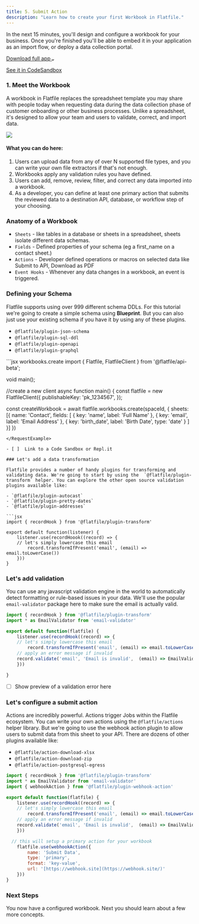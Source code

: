 ```yaml
---
title: 5. Submit Action
description: "Learn how to create your first Workbook in Flatfile."
---
```


In the next 15 minutes, you'll design and configure a workbook for your business. 
Once you're finished you'll be able to embed it in your application as an import flow, or deploy a data collection portal.

<a target="#hello" class="group px-4 py-1.5 relative inline-flex items-center rounded-full shadow-sm text-sm font-medium" 
href="#hello">
    <span class="absolute inset-0 bg-primary-dark rounded-full group-hover:opacity-[0.9]"></span>
    <span class="z-10 mr-2 text-white">Download full app</span>
    <svg width="6" height="3" class="h-2 overflow-visible -rotate-90 text-white" aria-hidden="true"><path d="M0 0L3 3L6 0" fill="none" stroke="currentColor" stroke-width="1.5" stroke-linecap="round"></path></svg>
</a>

<a href="https://dashboard.flatfile.com" class="font-medium hover:text-primary dark:hover:text-primary-light py-1.5 mx-4">See it in CodeSandbox</a>


### 1. Meet the Workbook

A workbook in Flatfile replaces the spreadsheet template you may share with people today when requesting data during the data collection phase of customer onboarding or other business processes. Unlike a spreadsheet, it's designed to allow your team and users to validate, correct, and import data.

<img src="/images/workbook.png" caption="The Flatfile Workbook"/>

#### What you can do here:

1. Users can upload data from any of over N supported file types, and you can write your own file extractors if that's not enough.
2. Workbooks apply any validation rules you have defined.
3. Users can add, remove, review, filter, and correct any data imported into a workbook.
4. As a developer, you can define at least one primary action that submits the reviewed data to a destination API, database, or workflow step of your choosing.

### Anatomy of a Workbook

- `Sheets` - like tables in a database or sheets in a spreadsheet, sheets isolate different data schemas.
- `Fields` - Defined properties of your schema (eg a first_name on a contact sheet.)
- `Actions` - Developer defined operations or macros on selected data like Submit to API, Download as PDF
- `Event Hooks` - Whenever any data changes in a workbook, an event is triggered.

### Defining your Schema

Flatfile supports using over 999 different schema DDLs. For this tutorial we're going to create a simple schema using **Blueprint**. But you can also just use your existing schema if you have it by using any of these plugins.

- `@flatfile/plugin-json-schema`
- `@flatfile/plugin-sql-ddl`
- `@flatfile/plugin-openapi`
- `@flatfile/plugin-graphql`

<RequestExample>
```jsx  workbooks.create
import { Flatfile, FlatfileClient } from '@flatfile/api-beta';

void main();

//create a new client
async function main() {
  const flatfile = new FlatfileClient({
    publishableKey: 'pk_1234567',
  });

const createWorkbook = await flatfile.workbooks.create(spaceId, {
  sheets: [{
    name: 'Contact',
    fields: [
      { key: 'name', label: 'Full Name' },
      { key: 'email', label: 'Email Address' },
      { key: 'birth_date', label: 'Birth Date', type: 'date' }
    ]
  }]
})

```
</RequestExample>

- [ ]  Link to a Code Sandbox or Repl.it

### Let's add a data transformation

Flatfile provides a number of handy plugins for transforming and validating data. We're going to start by using the  `@flatfile/plugin-transform` helper. You can explore the other open source validation plugins available like:

- `@flatfile/plugin-autocast`
- `@flatfile/plugin-pretty-dates`
- `@flatfile/plugin-addresses`

```jsx
import { recordHook } from '@flatfile/plugin-transform'

export default function(listener) {
	listener.use(recordHoook((record) => {
    // let's simply lowercase this email
		record.transformIfPresent('email', (email) => email.toLowerCase())
	}))
}
```

### Let's add validation

You can use any javascript validation engine in the world to automatically detect formatting or rule-based issues in your data. We'll use the popular `email-validator` package here to make sure the email is actually valid.

```jsx
import { recordHook } from '@flatfile/plugin-transform'
import * as EmailValidator from 'email-validator'

export default function(flatfile) {
	listener.use(recordHook((record) => {
    // let's simply lowercase this email
		record.transformIfPresent('email', (email) => email.toLowerCase())
    // apply an error message if invalid
    record.validate('email', 'Email is invalid',  (email) => EmailValidator.validate(email))
	}))

}
```

- [ ]  Show preview of a validation error here

### Let's configure a submit action

Actions are incredibly powerful. Actions trigger Jobs within the Flatfile ecosystem. You can write your own actions using the `@flatfile/actions` helper library. But we're going to use the webhook action plugin to allow users to submit data from this sheet to your API. There are dozens of other plugins available like:

- `@flatfile/action-download-xlsx`
- `@flatfile/action-download-zip`
- `@flatfile/action-postgresql-egress`

```jsx
import { recordHook } from '@flatfile/plugin-transform'
import * as EmailValidator from 'email-validator'
import { webhookAction } from '@flatfile/plugin-webhook-action'

export default function(flatfile) {
	listener.use(recordHook((record) => {
    // let's simply lowercase this email
		record.transformIfPresent('email', (email) => email.toLowerCase())
    // apply an error message if invalid
    record.validate('email', 'Email is invalid',  (email) => EmailValidator.validate(email))
	}))

  // this will setup a primary action for your workbook
	flatfile.use(webhookAction({
		name: 'Submit Data',
		type: 'primary',
		format: 'key-value',
		url: '[https://webhook.site](https://webhook.site/)'
	}))
}
```

### Next Steps
You now have a configured workbook. Next you should learn about a few more concepts.
